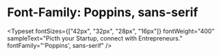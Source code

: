 

<Meta title="system/Typography" />

<div className="font-sans">
  <h1>Font-Family: Poppins, sans-serif</h1>
</div>

<Typeset
  fontSizes={["42px", "32px", "28px", "16px"]}
  fontWeight="400"
  sampleText="Picth your Startup, connect with Entrepreneurs."
  fontFamily="'Poppins', sans-serif"
/>
